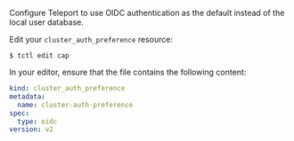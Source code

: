 Configure Teleport to use OIDC authentication as the default instead of the local
user database. 

Edit your `cluster_auth_preference` resource:

```code
$ tctl edit cap
```

In your editor, ensure that the file contains the following content:

```yaml
kind: cluster_auth_preference
metadata:
  name: cluster-auth-preference
spec:    
  type: oidc
version: v2
```
